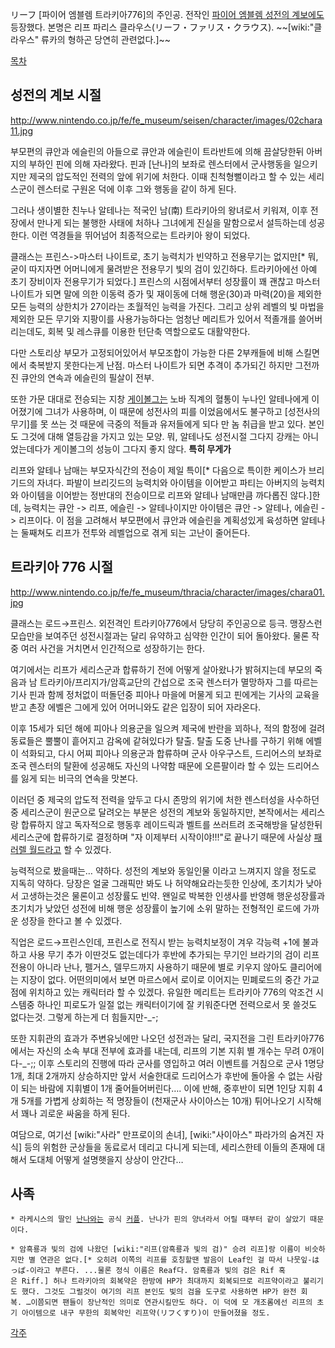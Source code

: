 リーフ
[파이어 엠블렘 트라키아776]의 주인공. 전작인 [[파이어 엠블렘 성전의 계보]]에도 등장했다. 본명은 리프 파리스 클라우스(リーフ・ファリス・クラウス). ~~[wiki:"클라우스" 류카의 형하곤 당연히 관련없다.]~~

[[목차]]

== 성전의 계보 시절 ==
http://www.nintendo.co.jp/fe/fe_museum/seisen/character/images/02chara11.jpg

부모편의 큐안과 에슬린의 아들으로 큐안과 에슬린이 트라반트에 의해 끔살당한뒤 아버지의 부하인 핀에 의해 자라왔다. 핀과 [난나]의 보좌로 렌스터에서 군사행동을 일으키지만 제국의 압도적인 전력의 앞에 위기에 처한다. 이때 친척형뻘이라고 할 수 있는 세리스군이 렌스터로 구원온 덕에 이후 그와 행동을 같이 하게 된다.

그러나 생이별한 친누나 알테나는 적국인 남(南) 트라키아의 왕녀로서 키워져, 이후 전장에서 만나게 되는 불행한 사태에 처하나 그녀에게 진실을 말함으로서 설득하는데 성공한다. 이런 역경들을 뛰어넘어 최종적으로는 트라키아 왕이 되었다.

클래스는 프린스->마스터 나이트로, 초기 능력치가 빈약하고 전용무기는 없지만[* 뭐, 굳이 따지자면 어머니에게 물려받은 전용무기 빛의 검이 있긴하다. 트라키아에선 아예 초기 장비이자 전용무기가 되었다.] 프린스의 시점에서부터 성장률이 꽤 괜찮고 마스터 나이트가 되면 말에 의한 이동력 증가 및 재이동에 더해 행운(30)과 마력(20)을 제외한 모든 능력의 상한치가 27이라는 초월적인 능력을 가진다. 그리고 상위 레벨의 빛 마법을 제외한 모든 무기와 지팡이를 사용가능하다는 엄청난 메리트가 있어서 적졸개를 쓸어버리는데도, 회복 및 레스큐를 이용한 턴단축 역할으로도 대활약한다.

다만 스토리상 부모가 고정되어있어서 부모조합이 가능한 다른 2부캐들에 비해 스킬면에서 축복받지 못한다는게 난점. 마스터 나이트가 되면 추격이 추가되긴 하지만 그전까진 큐안의 연속과 에슬린의 필살이 전부.

또한 가문 대대로 전승되는 지창 [[게이볼그]]는 노바 직계의 혈통이 누나인 알테나에게 이어졌기에 그녀가 사용하며, 이 때문에 성전사의 피를 이었음에서도 불구하고 [성전사의 무기]를 못 쓰는 것 때문에 극중의 적들과 유저들에게 되다 만 놈 취급을 받고 있다. 본인도 그것에 대해 열등감을 가지고 있는 모양. 뭐, 알테나도 성전시절 그다지 강캐는 아니었는데다가 게이볼그의 성능이 그다지 좋지 않다. '''특히 무게가'''

리프와 알테나 남매는 부모자식간의 전승이 제일 특이[* 다음으로 특이한 케이스가 브리기드의 자녀다. 파발이 브리깃드의 능력치와 아이템을 이어받고 파티는 아버지의 능력치와 아이템을 이어받는 정반대의 전승이므로 리프와 알테나 남매만큼 까다롭진 않다.]한데, 능력치는 큐안 -> 리프, 에슬린 -> 알테나이지만 아이템은 큐안 -> 알테나, 에슬린 -> 리프이다. 이 점을 고려해서 부모편에서 큐안과 에슬린을 계획성있게 육성하면 알테나는 둘째쳐도 리프가 전투와 레벨업으로 겪게 되는 고난이 줄어든다.

== 트라키아 776 시절 ==
http://www.nintendo.co.jp/fe/fe_museum/thracia/character/images/chara01.jpg

클래스는 로드→프린스. 외전격인 트라키아776에서 당당히 주인공으로 등극. 맹장스런 모습만을 보여주던 성전시절과는 달리 유약하고 심약한 인간이 되어 돌아왔다. 물론 작중 여러 사건을 거치면서 인간적으로 성장하기는 한다.

여기에서는 리프가 세리스군과 합류하기 전에 어떻게 살아왔나가 밝혀지는데 부모의 죽음과 남 트라키아/프리지가/암흑교단의 간섭으로 조국 렌스터가 멸망하자 그를 따르는 기사 핀과 함께 정처없이 떠돌던중 피아나 마을에 머물게 되고 핀에게는 기사의 교육을 받고 촌장 에벨은 그에게 있어 어머니와도 같은 입장이 되어 자라온다.

이후 15세가 되던 해에 피아나 의용군을 일으켜 제국에 반란을 꾀하나, 적의 함정에 걸려 동료들은 뿔뿔이 흩어지고 감옥에 같혀있다가 탈출. 탈출 도중 난나를 구하기 위해 에벨이 석화되고, 다시 어찌 피아나 의용군과 합류하며 군사 아우구스트, 드리어스의 보좌로 조국 렌스터의 탈환에 성공해도 자신의 나약함 때문에 오른팔이라 할 수 있는 드리어스를 잃게 되는 비극의 연속을 맛본다.

이러던 중 제국의 압도적 전력을 앞두고 다시 존망의 위기에 처한 렌스터성을 사수하던 중 세리스군이 원군으로 달려오는 부분은 성전의 계보와 동일하지만, 본작에서는 세리스랑 합류하지 않고 독자적으로 행동후 레이드릭과 벨트를 쓰러트려 조국해방을 달성한뒤 세리스군에 합류하기로 결정하며 "자 이제부터 시작이야!!!"로 끝나기 때문에 사실상 [[패러렐 월드]]라고 할 수 있겠다. 



능력적으로 봤을때는… 약하다. 성전의 계보와 동일인물 이라고 느껴지지 않을 정도로 지독히 약하다. 당장은 얼굴 그래픽만 봐도 나 허약해요라는듯한 인상에, 초기치가 낮아서 고생하는것은 물론이고 성장률도 빈약. 왠일로 박복한 인생사를 반영해 행운성장률과 초기치가 낮았던 성전에 비해 행운 성장률이 높기에 소위 말하는 전형적인 로드에 가까운 성장을 한다고 볼 수 있겠다.

직업은 로드→프린스인데, 프린스로 전직시 받는 능력치보정이 겨우 각능력 +1에 불과하고 사용 무기 추가 이딴것도 없는데다가 후반에 추가되는 무기인 브라기의 검이 리프 전용이 아니라 난나, 펠거스, 델무드까지 사용하기 때문에 별로 키우지 않아도 클리어에는 지장이 없다. 어떤의미에서 보면 마르스에서 로이로 이어지는 민폐로드의 중간 가교점에 위치하고 있는 캐릭터라 할 수 있겠다. 유일한 메리트는 트라키아 776의 악조건 시스템중 하나인 피로도가 일절 없는 캐릭터이기에 잘 키워준다면 전력으로서 못 쓸것도 없다는것. 그렇게 하는게 더 힘들지만-_-;

또한 지휘관의 효과가 주변유닛에만 나오던 성전과는 달리, 국지전을 그린 트라키아776에서는 자신의 소속 부대 전부에 효과를 내는데, 리프의 기본 지휘 별 개수는 무려 0개이다-_-;; 이후 스토리의 진행에 따라 군사를 영입하고 여러 이벤트를 거침으로 군사 1명당 1개, 최대 2개까지 상승하지만 앞서 서술한대로 드리어스가 후반에 돌아올 수 없는 사람이 되는 바람에 지휘별이 1개 줄어들어버린다….
이에 반해, 중후반이 되면 1인당 지휘 4개 5개를 가볍게 상회하는 적 명장들이 (천재군사 사이아스는 10개) 튀어나오기 시작해서 꽤나 괴로운 싸움을 하게 된다.

여담으로, 여기선 [wiki:"사라" 만프로이의 손녀], [wiki:"사이아스" 파라가의 숨겨진 자식] 등의 위험한 군상들을 동료로서 데리고 다니게 되는데, 세리스한테 이들의 존재에 대해서 도대체 어떻게 설명햇을지 상상이 안간다…

== 사족 ==
 * 라케시스의 딸인 [[난나]]와는 공식 [[커플]]. 난나가 핀의 양녀라서 어릴 때부터 같이 살았기 때문이다.

 * 암흑룡과 빛의 검에 나왔던 [wiki:"리프(암흑룡과 빛의 검)" 승려 리프]랑 이름이 비슷하지만 별 연관은 없다.[* 오히려 이쪽의 리프를 호칭할땐 발음이 Leaf인 걸 따서 나뭇잎-はっぱ-이라고 부른다. ...물론 정식 이름은 Reaf다. 암흑룡과 빛의 검은 Rif 혹은 Riff.] 허나 트라키아의 회복약은 한방에 HP가 최대까지 회복되므로 리프약이라고 불리기도 했다. 그것도 그럴것이 여기의 리프 본인도 빛의 검을 도구로 사용하면 HP가 완전 회복. …이쯤되면 팬들이 장난적인 의미로 연관시킬만도 하다. 이 덕에 모 개조롬에선 리프의 초기 아이템으로 내구 무한의 회복약인 리프약(リフくすり)이 만들어졌을 정도.

[[각주]]
